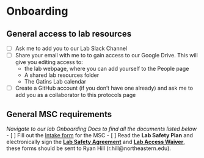 # Onboarding

## General access to lab resources
- [ ] Ask me to add you to our Lab Slack Channel
- [ ] Share your email with me to to gain access to our Google Drive. This will give you editing access to:
    - the lab webpage, where you can add yourself to the People page
    - A shared lab resources folder
    - The Gatins Lab calendar
- [ ] Create a GitHub account (if you don't have one already) and ask me to add you as a collaborator to this protocols page

## General MSC requirements
*Navigate to our lab Onboarding Docs to find all the documents listed below*
- [ ] Fill out the [Intake form](https://docs.google.com/forms/d/e/1FAIpQLSeRMAg-o4vpdjGcVK-HBbFxNBGn3mARwnBbX9F4UOrTeDf9nQ/viewform) for the MSC
- [ ] Read the **Lab Safety Plan** and electronically sign the [**Lab Safety Agreement**](https://drive.google.com/drive/u/0/folders/1RO_sHPwa3eDx0-oPS0HqBablwW_Gx5R4) and [**Lab Access Waiver**](https://drive.google.com/drive/u/0/folders/1RO_sHPwa3eDx0-oPS0HqBablwW_Gx5R4), these forms should be sent to Ryan Hill (r.hill@northeastern.edu).


